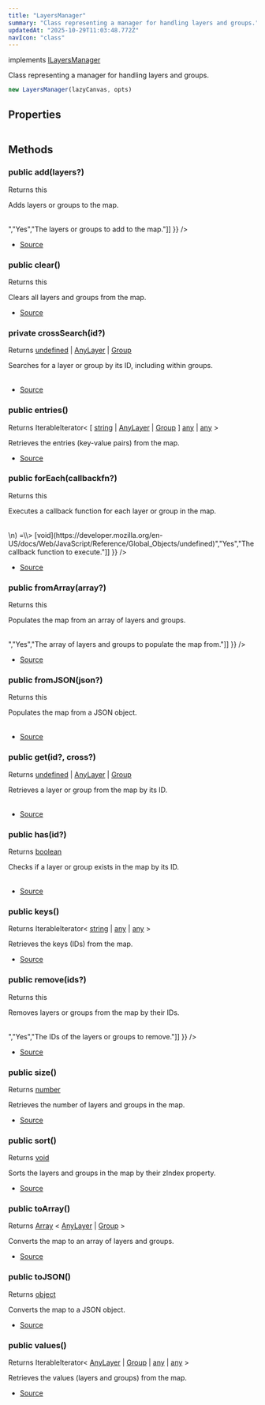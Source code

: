 ```yaml
---
title: "LayersManager"
summary: "Class representing a manager for handling layers and groups."
updatedAt: "2025-10-29T11:03:48.772Z"
navIcon: "class"
---
```



implements [ILayersManager](/LazyCanvas/interfaces/ILayersManager)

Class representing a manager for handling layers and groups.



```typescript
new LayersManager(lazyCanvas, opts)
```
<Table data={{ headers: [{"content":"Parameter","key":"parameter","sortable":true},{"content":"Type","key":"type","sortable":true},{"content":"Optional","key":"optional","sortable":true},{"content":"Description","key":"description"}], rows: [["lazyCanvas","[LazyCanvas](/LazyCanvas/Classes/General/LazyCanvas)","Yes","The LazyCanvas instance to associate with this manager."],["opts","\\{\n  debug: boolean\n}","Yes","Optional settings for the LayersManager."]] }} />


## Properties
<Table data={{ headers: [{"content":"Name","key":"name","sortable":true},{"content":"Access Modifier","key":"access","sortable":true},{"content":"Type","key":"type","sortable":true},{"content":"Description","key":"desc"}], rows: [["debug","public ","[any](https://developer.mozilla.org/en-US/docs/Web/JavaScript/Reference/Global_Objects/Object)","Whether debugging is enabled."],["lazyCanvas","public ","[any](https://developer.mozilla.org/en-US/docs/Web/JavaScript/Reference/Global_Objects/Object)","The LazyCanvas instance associated with this manager."],["map","public ","[any](https://developer.mozilla.org/en-US/docs/Web/JavaScript/Reference/Global_Objects/Object)","A map storing layers or groups with their IDs as keys."]] }} />

## Methods

### public add(layers?)
Returns this

Adds layers or groups to the map.



<Table data={{ headers: [{"content":"Parameter","key":"parameter","sortable":true},{"content":"Type","key":"type","sortable":true},{"content":"Optional","key":"optional","sortable":true},{"content":"Description","key":"description"}], rows: [["layers","[Array](https://developer.mozilla.org/en-US/docs/Web/JavaScript/Reference/Global_Objects/Array) \\< [AnyLayer](/LazyCanvas/types/AnyLayer) | [Group](/LazyCanvas/Classes/Components/Group) \\>","Yes","The layers or groups to add to the map."]] }} />



- [Source](https://github.com/NMMTY/LazyCanvas/blob/e5b83021346e886d435469de8abb93654e0fb45d/packages/lazycanvas/src/structures/managers/LayersManager.ts#L64)

### public clear()
Returns this

Clears all layers and groups from the map.



- [Source](https://github.com/NMMTY/LazyCanvas/blob/e5b83021346e886d435469de8abb93654e0fb45d/packages/lazycanvas/src/structures/managers/LayersManager.ts#L102)

### private crossSearch(id?)
Returns [undefined](https://developer.mozilla.org/en-US/docs/Web/JavaScript/Reference/Global_Objects/undefined) | [AnyLayer](/LazyCanvas/types/AnyLayer) | [Group](/LazyCanvas/Classes/Components/Group)

Searches for a layer or group by its ID, including within groups.



<Table data={{ headers: [{"content":"Parameter","key":"parameter","sortable":true},{"content":"Type","key":"type","sortable":true},{"content":"Optional","key":"optional","sortable":true},{"content":"Description","key":"description"}], rows: [["id","[string](https://developer.mozilla.org/en-US/docs/Web/JavaScript/Reference/Global_Objects/String)","Yes","The ID of the layer or group to search for."]] }} />



- [Source](https://github.com/NMMTY/LazyCanvas/blob/e5b83021346e886d435469de8abb93654e0fb45d/packages/lazycanvas/src/structures/managers/LayersManager.ts#L218)

### public entries()
Returns IterableIterator\< \[ [string](https://developer.mozilla.org/en-US/docs/Web/JavaScript/Reference/Global_Objects/String) | [AnyLayer](/LazyCanvas/types/AnyLayer) | [Group](/LazyCanvas/Classes/Components/Group) ] [any](https://developer.mozilla.org/en-US/docs/Web/JavaScript/Reference/Global_Objects/Object) | [any](https://developer.mozilla.org/en-US/docs/Web/JavaScript/Reference/Global_Objects/Object) \>

Retrieves the entries (key-value pairs) from the map.



- [Source](https://github.com/NMMTY/LazyCanvas/blob/e5b83021346e886d435469de8abb93654e0fb45d/packages/lazycanvas/src/structures/managers/LayersManager.ts#L155)

### public forEach(callbackfn?)
Returns this

Executes a callback function for each layer or group in the map.



<Table data={{ headers: [{"content":"Parameter","key":"parameter","sortable":true},{"content":"Type","key":"type","sortable":true},{"content":"Optional","key":"optional","sortable":true},{"content":"Description","key":"description"}], rows: [["callbackfn","(\n  value: AnyLayer,Group | key: string | map: Map,\\<,string,AnyLayer,Group,\\> \n) =\\>  [void](https://developer.mozilla.org/en-US/docs/Web/JavaScript/Reference/Global_Objects/undefined)","Yes","The callback function to execute."]] }} />



- [Source](https://github.com/NMMTY/LazyCanvas/blob/e5b83021346e886d435469de8abb93654e0fb45d/packages/lazycanvas/src/structures/managers/LayersManager.ts#L164)

### public fromArray(array?)
Returns this

Populates the map from an array of layers and groups.



<Table data={{ headers: [{"content":"Parameter","key":"parameter","sortable":true},{"content":"Type","key":"type","sortable":true},{"content":"Optional","key":"optional","sortable":true},{"content":"Description","key":"description"}], rows: [["array","[Array](https://developer.mozilla.org/en-US/docs/Web/JavaScript/Reference/Global_Objects/Array) \\< [AnyLayer](/LazyCanvas/types/AnyLayer) | [Group](/LazyCanvas/Classes/Components/Group) \\>","Yes","The array of layers and groups to populate the map from."]] }} />



- [Source](https://github.com/NMMTY/LazyCanvas/blob/e5b83021346e886d435469de8abb93654e0fb45d/packages/lazycanvas/src/structures/managers/LayersManager.ts#L200)

### public fromJSON(json?)
Returns this

Populates the map from a JSON object.



<Table data={{ headers: [{"content":"Parameter","key":"parameter","sortable":true},{"content":"Type","key":"type","sortable":true},{"content":"Optional","key":"optional","sortable":true},{"content":"Description","key":"description"}], rows: [["json","[object](https://developer.mozilla.org/en-US/docs/Web/JavaScript/Reference/Global_Objects/Object)","Yes","The JSON object to populate the map from."]] }} />



- [Source](https://github.com/NMMTY/LazyCanvas/blob/e5b83021346e886d435469de8abb93654e0fb45d/packages/lazycanvas/src/structures/managers/LayersManager.ts#L182)

### public get(id?, cross?)
Returns [undefined](https://developer.mozilla.org/en-US/docs/Web/JavaScript/Reference/Global_Objects/undefined) | [AnyLayer](/LazyCanvas/types/AnyLayer) | [Group](/LazyCanvas/Classes/Components/Group)

Retrieves a layer or group from the map by its ID.



<Table data={{ headers: [{"content":"Parameter","key":"parameter","sortable":true},{"content":"Type","key":"type","sortable":true},{"content":"Optional","key":"optional","sortable":true},{"content":"Description","key":"description"}], rows: [["id","[string](https://developer.mozilla.org/en-US/docs/Web/JavaScript/Reference/Global_Objects/String)","Yes","The ID of the layer or group to retrieve."],["cross","[boolean](https://developer.mozilla.org/en-US/docs/Web/JavaScript/Reference/Global_Objects/Boolean)","Yes","Whether to search within groups for the ID."]] }} />



- [Source](https://github.com/NMMTY/LazyCanvas/blob/e5b83021346e886d435469de8abb93654e0fb45d/packages/lazycanvas/src/structures/managers/LayersManager.ts#L113)

### public has(id?)
Returns [boolean](https://developer.mozilla.org/en-US/docs/Web/JavaScript/Reference/Global_Objects/Boolean)

Checks if a layer or group exists in the map by its ID.



<Table data={{ headers: [{"content":"Parameter","key":"parameter","sortable":true},{"content":"Type","key":"type","sortable":true},{"content":"Optional","key":"optional","sortable":true},{"content":"Description","key":"description"}], rows: [["id","[string](https://developer.mozilla.org/en-US/docs/Web/JavaScript/Reference/Global_Objects/String)","Yes","The ID of the layer or group to check."]] }} />



- [Source](https://github.com/NMMTY/LazyCanvas/blob/e5b83021346e886d435469de8abb93654e0fb45d/packages/lazycanvas/src/structures/managers/LayersManager.ts#L123)

### public keys()
Returns IterableIterator\< [string](https://developer.mozilla.org/en-US/docs/Web/JavaScript/Reference/Global_Objects/String) | [any](https://developer.mozilla.org/en-US/docs/Web/JavaScript/Reference/Global_Objects/Object) | [any](https://developer.mozilla.org/en-US/docs/Web/JavaScript/Reference/Global_Objects/Object) \>

Retrieves the keys (IDs) from the map.



- [Source](https://github.com/NMMTY/LazyCanvas/blob/e5b83021346e886d435469de8abb93654e0fb45d/packages/lazycanvas/src/structures/managers/LayersManager.ts#L147)

### public remove(ids?)
Returns this

Removes layers or groups from the map by their IDs.



<Table data={{ headers: [{"content":"Parameter","key":"parameter","sortable":true},{"content":"Type","key":"type","sortable":true},{"content":"Optional","key":"optional","sortable":true},{"content":"Description","key":"description"}], rows: [["ids","[Array](https://developer.mozilla.org/en-US/docs/Web/JavaScript/Reference/Global_Objects/Array) \\< [string](https://developer.mozilla.org/en-US/docs/Web/JavaScript/Reference/Global_Objects/String) \\>","Yes","The IDs of the layers or groups to remove."]] }} />



- [Source](https://github.com/NMMTY/LazyCanvas/blob/e5b83021346e886d435469de8abb93654e0fb45d/packages/lazycanvas/src/structures/managers/LayersManager.ts#L86)

### public size()
Returns [number](https://developer.mozilla.org/en-US/docs/Web/JavaScript/Reference/Global_Objects/Number)

Retrieves the number of layers and groups in the map.



- [Source](https://github.com/NMMTY/LazyCanvas/blob/e5b83021346e886d435469de8abb93654e0fb45d/packages/lazycanvas/src/structures/managers/LayersManager.ts#L131)

### public sort()
Returns [void](https://developer.mozilla.org/en-US/docs/Web/JavaScript/Reference/Global_Objects/undefined)

Sorts the layers and groups in the map by their zIndex property.



- [Source](https://github.com/NMMTY/LazyCanvas/blob/e5b83021346e886d435469de8abb93654e0fb45d/packages/lazycanvas/src/structures/managers/LayersManager.ts#L209)

### public toArray()
Returns [Array](https://developer.mozilla.org/en-US/docs/Web/JavaScript/Reference/Global_Objects/Array) \< [AnyLayer](/LazyCanvas/types/AnyLayer) | [Group](/LazyCanvas/Classes/Components/Group) \>

Converts the map to an array of layers and groups.



- [Source](https://github.com/NMMTY/LazyCanvas/blob/e5b83021346e886d435469de8abb93654e0fb45d/packages/lazycanvas/src/structures/managers/LayersManager.ts#L191)

### public toJSON()
Returns [object](https://developer.mozilla.org/en-US/docs/Web/JavaScript/Reference/Global_Objects/Object)

Converts the map to a JSON object.



- [Source](https://github.com/NMMTY/LazyCanvas/blob/e5b83021346e886d435469de8abb93654e0fb45d/packages/lazycanvas/src/structures/managers/LayersManager.ts#L173)

### public values()
Returns IterableIterator\< [AnyLayer](/LazyCanvas/types/AnyLayer) | [Group](/LazyCanvas/Classes/Components/Group) | [any](https://developer.mozilla.org/en-US/docs/Web/JavaScript/Reference/Global_Objects/Object) | [any](https://developer.mozilla.org/en-US/docs/Web/JavaScript/Reference/Global_Objects/Object) \>

Retrieves the values (layers and groups) from the map.



- [Source](https://github.com/NMMTY/LazyCanvas/blob/e5b83021346e886d435469de8abb93654e0fb45d/packages/lazycanvas/src/structures/managers/LayersManager.ts#L139)